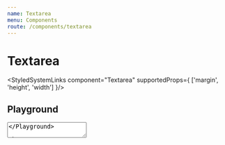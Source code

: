 ```yaml
---
name: Textarea
menu: Components
route: /components/textarea
---
```



# Textarea

<StyledSystemLinks component="Textarea" supportedProps={ ['margin', 'height', 'width'] }/>

## Playground

<Playground>
    <Textarea placeholder="user@free-now.com" label="E-Mail Address" resize="vertical" />
</Playground>

## Appearance

### Default

<Textarea label="Default" />

### Default placeholder

<Textarea label="Default" placeholder="Placeholder" />

### Error

<Textarea label="Default" error />

### Disabled

<Textarea label="Default" disabled />

### Inverted

<ItemWrapper inverted gridTemplate="60% 1fr" mt={4}>
    <Textarea inverted label="Default" />
</ItemWrapper>


